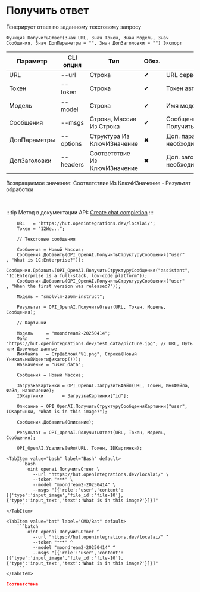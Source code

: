 ﻿---
sidebar_position: 1
description: Получить ответ и другие функции для работы с OpenAI в Открытом пакете интеграций - бесплатной open-source библиотеке интеграций для 1С:Предприятие 8, OneScript и CLI
keywords: [1C, 1С, 1С:Предприятие, 1С:Предприятие 8.3, API, Интеграция, Сервисы, Обмен, OneScript, CLI, OpenAI]
---


# Получить ответ
 Генерирует ответ по заданному текстовому запросу



`Функция ПолучитьОтвет(Знач URL, Знач Токен, Знач Модель, Знач Сообщения, Знач ДопПараметры = "", Знач ДопЗаголовки = "") Экспорт`

  | Параметр | CLI опция | Тип | Обяз. | Назначение |
  |-|-|-|-|-|
  | URL | --url | Строка | &#x2714; | URL сервера OpenAI |
  | Токен | --token | Строка | &#x2714; | Токен авторизации OpenAI |
  | Модель | --model | Строка | &#x2714; | Имя модели |
  | Сообщения | --msgs | Строка, Массив Из Строка | &#x2714; | Сообщения разговора. См. ПолучитьСтруктуруСообщения |
  | ДопПараметры | --options | Структура Из КлючИЗначение | &#x2716; | Доп. параметры запроса, если необходимо |
  | ДопЗаголовки | --headers | Соответствие Из КлючИЗначение | &#x2716; | Доп. заголовки запроса, если необходимо |

  
  Возвращаемое значение:   Соответствие Из КлючИЗначение - Результат обработки

<br/>

:::tip
Метод в документации API: [Create chat completion](https://platform.openai.com/docs/api-reference/chat/create)
:::
<br/>



```bsl title="Пример использования для 1С:Предприятие/OneScript"
    URL   = "https://hut.openintegrations.dev/localai/";
    Токен = "12We...";

    // Текстовые сообщения

    Сообщения = Новый Массив;
    Сообщения.Добавить(OPI_OpenAI.ПолучитьСтруктуруСообщения("user"     , "What is 1C:Enterprise?"));
    Сообщения.Добавить(OPI_OpenAI.ПолучитьСтруктуруСообщения("assistant", "1C:Enterprise is a full-stack, low-code platform"));
    Сообщения.Добавить(OPI_OpenAI.ПолучитьСтруктуруСообщения("user"     , "When the first version was released?"));

    Модель = "smolvlm-256m-instruct";

    Результат = OPI_OpenAI.ПолучитьОтвет(URL, Токен, Модель, Сообщения);

    // Картинки

    Модель     = "moondream2-20250414";
    Файл       = "https://hut.openintegrations.dev/test_data/picture.jpg"; // URL, Путь или Двоичные данные
    ИмяФайла   = СтрШаблон("%1.png", Строка(Новый УникальныйИдентификатор()));
    Назначение = "user_data";

    Сообщения = Новый Массив;

    ЗагрузкаКартинки = OPI_OpenAI.ЗагрузитьФайл(URL, Токен, ИмяФайла, Файл, Назначение);
    IDКартинки       = ЗагрузкаКартинки["id"];

    Описание = OPI_OpenAI.ПолучитьСтруктуруСообщенияКартинки("user", IDКартинки, "What is in this image?");

    Сообщения.Добавить(Описание);

    Результат = OPI_OpenAI.ПолучитьОтвет(URL, Токен, Модель, Сообщения);

    OPI_OpenAI.УдалитьФайл(URL, Токен, IDКартинки);
```
    

 <Tabs>
  
    <TabItem value="bash" label="Bash" default>
        ```bash
            oint openai ПолучитьОтвет \
              --url "https://hut.openintegrations.dev/localai/" \
              --token "***" \
              --model "moondream2-20250414" \
              --msgs "[{'role':'user','content':[{'type':'input_image','file_id':'file-10'},{'type':'input_text','text':'What is in this image?'}]}]"
        ```
    </TabItem>
  
    <TabItem value="bat" label="CMD/Bat" default>
        ```batch
            oint openai ПолучитьОтвет ^
              --url "https://hut.openintegrations.dev/localai/" ^
              --token "***" ^
              --model "moondream2-20250414" ^
              --msgs "[{'role':'user','content':[{'type':'input_image','file_id':'file-10'},{'type':'input_text','text':'What is in this image?'}]}]"
        ```
    </TabItem>
</Tabs>


```json title="Результат"
Соответствие
```
